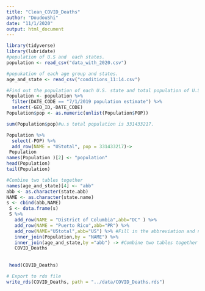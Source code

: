 ```yaml
---
title: "Clean_COVID_Deaths"
author: "DoudouShi"
date: "11/1/2020"
output: html_document
---
```


```r
library(tidyverse)
library(lubridate)
#population of U.S and  each states.
population <- read_csv("data_with_2020.csv")

#popukation of each age group and states.
age_and_state <- read_csv("conditions_11:14.csv")
``` 

```r
#Find out the population of each U.S. state and total population of U.S.
Population <- population %>% 
  filter(DATE_CODE == "7/1/2019 population estimate") %>% 
  select(-GEO_ID,-DATE_CODE)  
Population$pop <- as.numeric(unlist(Population$POP))

sum(Population$pop)#u.s total population is 331433217.

Population %>% 
  select(-POP) %>% 
  add_row(NAME = "UStotal", pop = 331433217)->
 Population 
names(Population )[2] <- "population"
head(Population)
tail(Population)
```
 
```r
#Combine two tables together
names(age_and_state)[4] <- "abb"
abb <- as.character(state.abb)
NAME <- as.character(state.name)
s <- cbind(abb,NAME)
 S <- data.frame(s)
 S %>% 
   add_row(NAME = "District of Columbia",abb="DC" ) %>% 
   add_row(NAME = "Puerto Rico",abb="PR") %>% 
   add_row(NAME="UStotal",abb="US") %>% #Fill in the abbreviation and name of the missing state
   inner_join(Population,by = "NAME") %>% 
   inner_join(age_and_state,by ="abb") -> #Combine two tables together
   COVID_Deaths
 
   
 head(COVID_Deaths)
```
 
```r
# Export to rds file
write_rds(COVID_Deaths, path = "../data/COVID_Deaths.rds")
```
 
 